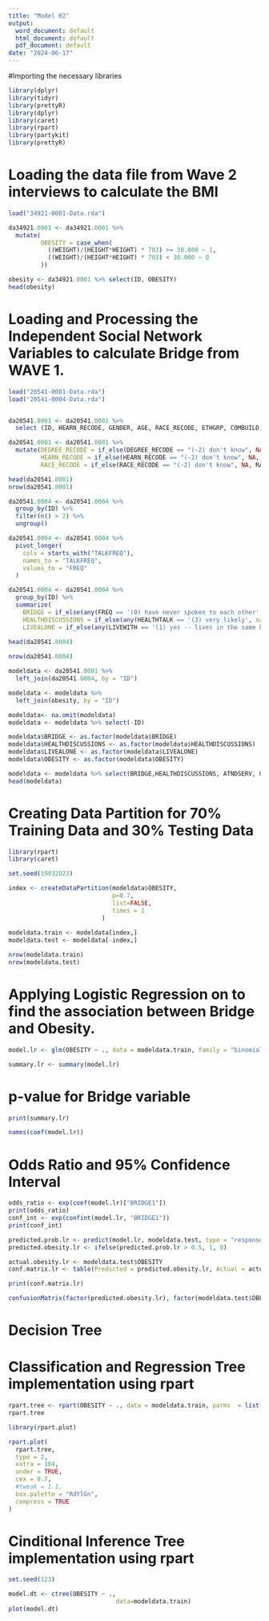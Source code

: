 ---
title: "Model 02"
output:
  word_document: default
  html_document: default
  pdf_document: default
date: "2024-06-17"
---

#Importing the necessary libraries
```{r}
library(dplyr)
library(tidyr)
library(prettyR)
library(dplyr)
library(caret)
library(rpart)
library(partykit)
library(prettyR)
```
# Loading the data file from Wave 2 interviews to calculate the BMI

```{r}
load("34921-0001-Data.rda")

da34921.0001 <- da34921.0001 %>%
  mutate(
         OBESITY = case_when(
           ((WEIGHT)/(HEIGHT*HEIGHT) * 703) >= 30.000 ~ 1,
           ((WEIGHT)/(HEIGHT*HEIGHT) * 703) < 30.000 ~ 0
         )) 

obesity <- da34921.0001 %>% select(ID, OBESITY)
head(obesity)

```

# Loading and Processing the Independent Social Network Variables to calculate Bridge from WAVE 1.
```{r}

load("20541-0001-Data.rda")
load("20541-0004-Data.rda")


da20541.0001 <- da20541.0001 %>%
  select (ID, HEARN_RECODE, GENDER, AGE, RACE_RECODE, ETHGRP, COMBUILD, DEGREE_RECODE, HISPANIC, MARITLST,JOBSTAT_1, PHYSHLTH, MNTLHLTH, ATNDSERV )

```

```{r}

da20541.0001 <- da20541.0001 %>%
  mutate(DEGREE_RECODE = if_else(DEGREE_RECODE == "(-2) don't know", NA, DEGREE_RECODE),
         HEARN_RECODE = if_else(HEARN_RECODE == "(-2) don't know", NA, HEARN_RECODE),
         RACE_RECODE = if_else(RACE_RECODE == "(-2) don't know", NA, RACE_RECODE))
```

```{r}
head(da20541.0001)
nrow(da20541.0001)
```


```{r}
da20541.0004 <- da20541.0004 %>%
  group_by(ID) %>%
  filter(n() > 2) %>%
  ungroup()
```

```{r}
da20541.0004 <- da20541.0004 %>%
  pivot_longer(
    cols = starts_with("TALKFREQ"),
    names_to = "TALKFREQ",
    values_to = "FREQ"
  )

da20541.0004 <- da20541.0004 %>%
  group_by(ID) %>%
  summarize(
    BRIDGE = if_else(any(FREQ == '(0) have never spoken to each other', na.rm = TRUE), 1, 0),
    HEALTHDISCUSSIONS = if_else(any(HEALTHTALK == '(3) very likely', na.rm = TRUE), 1, 0),
    LIVEALONE = if_else(any(LIVEWITH == '(1) yes -- lives in the same household', na.rm = TRUE), 0,1))
  
head(da20541.0004)
```

```{r}
nrow(da20541.0004)
```


```{r}
modeldata <- da20541.0001 %>%
  left_join(da20541.0004, by = "ID")

modeldata <- modeldata %>%
  left_join(obesity, by = "ID")

modeldata<- na.omit(modeldata)
modeldata <- modeldata %>% select(-ID)

modeldata$BRIDGE <- as.factor(modeldata$BRIDGE)
modeldata$HEALTHDISCUSSIONS <- as.factor(modeldata$HEALTHDISCUSSIONS)
modeldata$LIVEALONE <- as.factor(modeldata$LIVEALONE)
modeldata$OBESITY <- as.factor(modeldata$OBESITY)

modeldata <- modeldata %>% select(BRIDGE,HEALTHDISCUSSIONS, ATNDSERV, OBESITY)
head(modeldata)
```

# Creating Data Partition for 70% Training Data and 30% Testing Data

```{r}
library(rpart)
library(caret)

set.seed(19032023)

index <- createDataPartition(modeldata$OBESITY, 
                             p=0.7,
                             list=FALSE, 
                             times = 1
                          )
 
modeldata.train <- modeldata[index,]
modeldata.test <- modeldata[-index,]

nrow(modeldata.train)
nrow(modeldata.test)
```

# Applying Logistic Regression on to find the association between Bridge and Obesity.

```{r}
model.lr <- glm(OBESITY ~ ., data = modeldata.train, family = "binomial")

summary.lr <- summary(model.lr)
```
# p-value for Bridge variable
```{r}
print(summary.lr)
```
```{r}
names(coef(model.lr))

```
# Odds Ratio and 95% Confidence Interval

```{r}
odds_ratio <- exp(coef(model.lr)["BRIDGE1"])
print(odds_ratio)
conf_int <- exp(confint(model.lr, "BRIDGE1"))
print(conf_int)
```

```{r}
predicted.prob.lr <- predict(model.lr, modeldata.test, type = "response")
predicted.obesity.lr <- ifelse(predicted.prob.lr > 0.5, 1, 0)

actual.obesity.lr <- modeldata.test$OBESITY
conf.matrix.lr <- table(Predicted = predicted.obesity.lr, Actual = actual.obesity.lr)

print(conf.matrix.lr)
```

```{r}
confusionMatrix(factor(predicted.obesity.lr), factor(modeldata.test$OBESITY), positive = as.character(1))
```

# Decision Tree 
# Classification and Regression Tree implementation using rpart
```{r}
rpart.tree <- rpart(OBESITY ~ ., data = modeldata.train, parms  = list(split = "information"))
rpart.tree
```
```{r}
library(rpart.plot)

rpart.plot(
  rpart.tree,
  type = 2,              
  extra = 104,           
  under = TRUE,          
  cex = 0.7,             
  #tweak = 1.1,           
  box.palette = "RdYlGn",
  compress = TRUE        
)
```
# Cinditional Inference Tree implementation using rpart

```{r}
set.seed(123)

model.dt <- ctree(OBESITY ~ ., 
                              data=modeldata.train)
plot(model.dt)

```

